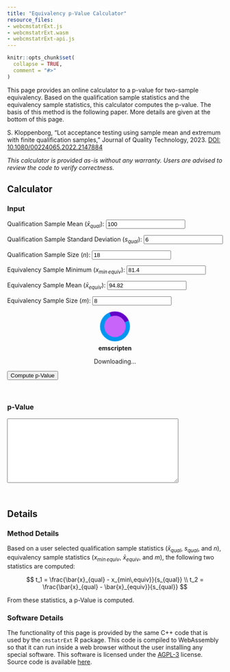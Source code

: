 ```yaml
---
title: "Equivalency p-Value Calculator"
resource_files:
- webcmstatrExt.js
- webcmstatrExt.wasm
- webcmstatrExt-api.js
---
```


```r
knitr::opts_chunk$set(
  collapse = TRUE,
  comment = "#>"
)
```

This page provides an online calculator to a p-value for two-sample equivalency.
Based on the qualification sample statistics and the equivalency sample
statistics, this calculator computes the p-value.
The basis of this method is the following paper. More details are given
at the bottom of this page.

S. Kloppenborg, "Lot acceptance testing using sample mean and extremum with finite qualification samples," Journal of Quality Technology, 2023.
[DOI: 10.1080/00224065.2022.2147884](https://doi.org/10.1080/00224065.2022.2147884)

*This calculator is provided as-is without any warranty. Users are advised
to review the code to verify correctness.*

## Calculator
### Input
<style>
  .emscripten { padding-right: 0; margin-left: auto; margin-right: auto; display: block; }
  textarea.emscripten { font-family: monospace; width: 80%; }
  div.emscripten { text-align: center; }
  div.emscripten_border { border: 1px solid black; }
  /* the canvas *must not* have any border or padding, or mouse coords will be wrong */
  canvas.emscripten { border: 0px none; background-color: black; }

  .spinner {
    height: 50px;
    width: 50px;
    margin: 0px auto;
    -webkit-animation: rotation .8s linear infinite;
    -moz-animation: rotation .8s linear infinite;
    -o-animation: rotation .8s linear infinite;
    animation: rotation 0.8s linear infinite;
    border-left: 10px solid rgb(0,150,240);
    border-right: 10px solid rgb(0,150,240);
    border-bottom: 10px solid rgb(0,150,240);
    border-top: 10px solid rgb(100,0,200);
    border-radius: 100%;
    background-color: rgb(200,100,250);
  }
  @-webkit-keyframes rotation {
    from {-webkit-transform: rotate(0deg);}
    to {-webkit-transform: rotate(360deg);}
  }
  @-moz-keyframes rotation {
    from {-moz-transform: rotate(0deg);}
    to {-moz-transform: rotate(360deg);}
  }
  @-o-keyframes rotation {
    from {-o-transform: rotate(0deg);}
    to {-o-transform: rotate(360deg);}
  }
  @keyframes rotation {
    from {transform: rotate(0deg);}
    to {transform: rotate(360deg);}
  }

</style>
<script src="https://cdn.plot.ly/plotly-2.17.1.min.js"></script>

<label for="double-qual-mean">Qualification Sample Mean ($\bar{x}_{qual}$):</label>
<input type="number" id="double-qual-mean" min="0.001" value="100" step="0.001" required 
  onchange="this.value = Math.max(0.001, parseFloat(this.value));" /><br />
  
<label for="double-qual-sd">Qualification Sample Standard Deviation ($s_{qual}$):</label>
<input type="number" id="double-qual-sd" min="0.001" value="6" step="0.001" required 
  onchange="this.value = Math.max(0.001, parseFloat(this.value));" /><br />

<label for="int-n">Qualification Sample Size ($n$):</label>
<input type="number" id="int-n" min="3" value="18" step="1" required 
  onchange="this.value = Math.max(3, parseInt(this.value));" /><br />

<label for="double-equiv-min">Equivalency Sample Minimum ($x_{min\,equiv}$):</label>
<input type="number" id="double-equiv-min" min="0.001" value="81.4" step="0.001" required 
  onchange="this.value = Math.max(0.001, parseFloat(this.value));" /><br />
  
<label for="double-equiv-mean">Equivalency Sample Mean ($\bar{x}_{equiv}$):</label>
<input type="number" id="double-equiv-mean" min="0.001" value="94.82" step="0.001" required 
  onchange="this.value = Math.max(0.001, parseFloat(this.value));" /><br />

<label for="int-m">Equivalency Sample Size ($m$):</label>
<input type="number" id="int-m" min="3" value="8" step="1" required
  onchange="this.value = Math.max(3, parseInt(this.value));" /><br />

<figure style="overflow:visible;" id="spinner"><div class="spinner"></div><center style="margin-top:0.5em"><strong>emscripten</strong></center></figure>
<div class="emscripten" id="status">Downloading...</div>
<div class="emscripten">
  <progress value="0" max="100" id="progress" hidden=1></progress>  
</div>
<script type='text/javascript'>
  var statusElement = document.getElementById('status');
  var progressElement = document.getElementById('progress');
  var spinnerElement = document.getElementById('spinner');

  var Module = {
    preRun: [],
    postRun: [],
    print: (function() {})(),
    canvas: (function() {})(),
    setStatus: function(text) {
      if (!Module.setStatus.last) Module.setStatus.last = { time: Date.now(), text: '' };
      if (text === Module.setStatus.last.text) return;
      var m = text.match(/([^(]+)\((\d+(\.\d+)?)\/(\d+)\)/);
      var now = Date.now();
      if (m && now - Module.setStatus.last.time < 30) return; // if this is a progress update, skip it if too soon
      Module.setStatus.last.time = now;
      Module.setStatus.last.text = text;
      if (m) {
        text = m[1];
        progressElement.value = parseInt(m[2])*100;
        progressElement.max = parseInt(m[4])*100;
        progressElement.hidden = false;
        spinnerElement.hidden = false;
      } else {
        progressElement.value = null;
        progressElement.max = null;
        progressElement.hidden = true;
        if (!text) spinnerElement.hidden = true;
      }
      statusElement.innerHTML = text;
    },
    totalDependencies: 0,
    monitorRunDependencies: function(left) {
      this.totalDependencies = Math.max(this.totalDependencies, left);
      Module.setStatus(left ? 'Preparing... (' + (this.totalDependencies-left) + '/' + this.totalDependencies + ')' : 'All downloads complete.');
    }
  };
  Module.setStatus('Downloading...');
  window.onerror = function() {
    Module.setStatus('Exception thrown, see JavaScript console');
    spinnerElement.style.display = 'none';
    Module.setStatus = function(text) {
      if (text) console.error('[post-exception status] ' + text);
    };
  };
</script>
<script src=webcmstatrExt.js async></script>
<script src="webcmstatrExt-api.js"></script>

<button id="compute-p-value">Compute p-Value</button><br />

### p-Value

<textarea id="output" readonly style="width: 400px; height: 150px;"></textarea>
<br />


<script type='text/javascript'>
  document.getElementById("double-qual-mean").addEventListener("input",
    (e) => validatePositiveFloat(e.target));
  document.getElementById("double-qual-sd").addEventListener("input",
    (e) => validatePositiveFloat(e.target));
  document.getElementById("int-n").addEventListener("input",
    (e) => validateSampleSize(e.target));
  document.getElementById("double-equiv-min").addEventListener("input",
    (e) => validatePositiveFloat(e.target));
  document.getElementById("double-equiv-mean").addEventListener("input",
    (e) => validatePositiveFloat(e.target));
  document.getElementById("int-m").addEventListener("input",
    (e) => validateSampleSize(e.target));

  let power_curves = [];
  
  document.getElementById("compute-p-value").addEventListener("click", async () => {
    let k1 = 0.;
    let k2 = 0.;
    const outArea = document.getElementById("output");
    const fQualMean = validatePositiveFloat(document.getElementById("double-qual-mean"));
    const fQualSD = validatePositiveFloat(document.getElementById("double-qual-sd"));
    const iN = validateSampleSize(document.getElementById("int-n"));
    const fEquivMin = validatePositiveFloat(document.getElementById("double-equiv-min"));
    const fEquivMean = validatePositiveFloat(document.getElementById("double-equiv-mean"));
    const iM = validateSampleSize(document.getElementById("int-m"));

    outArea.value = "";
    if(fQualMean === "invalid" || fQualSD === "invalid" ||
        iN === "invalid" ||
        fEquivMin === "invalid" || fEquivMean === "invalid" ||
        iM === "invalid") {
      console.log("Invalid input");
      outArea.value = "Invalid input";
      return;
    }

    Module.setStatus("Calculating p-value... (1/2)");

    // run the rest asyncronously
    setTimeout(function () {
      const t1 = (fQualMean - fEquivMin) / fQualSD;
      const t2 = (fQualMean - fEquivMean) / fQualSD;
      const p_value = p_equiv_two_sample(Module, iN, iM, t1, t2);

      outArea.value =
`Qualification Sample: mean = ${fQualMean}, SD = ${fQualSD}, n = ${iN}\n` +
`Equivalency Sample: min = ${fEquivMin}, mean = ${fEquivMean}\n` +
`t1 = ${t1.toFixed(4)}, t2 = ${t2.toFixed(4)}\n` +
`p-value = ${p_value.toFixed(4)}`;

      Module.setStatus("");
    },
    0);
  });
</script>


## Details {.tabset}
### Method Details
Based on a user selected qualification sample statistics
($\bar{x}_{qual}$, $s_{qual}$, and $n$), equivalency
sample statistics ($x_{min\,equiv}$, $\bar{x}_{equiv}$, and $m$),
the following two statistics are computed:

$$
t_1 = \frac{\bar{x}_{qual} - x_{min\,equiv}}{s_{qual}} \\
t_2 = \frac{\bar{x}_{qual} - \bar{x}_{equiv}}{s_{qual}}
$$

From these statistics, a p-Value is computed.

### Software Details
The functionality of this page is provided by the same C++ code that is used
by the `cmstatrExt` R package. This code is compiled to WebAssembly so that
it can run inside a web browser without the user installing any special
software. This software is licensed under the
[AGPL-3](https://www.r-project.org/Licenses/AGPL-3) license.
Source code is available [here](https://github.com/cmstatr/cmstatrExt).
